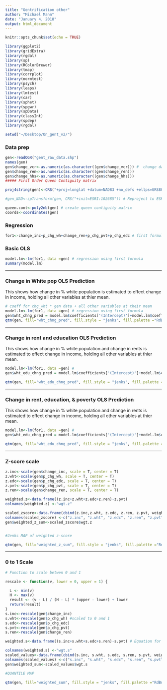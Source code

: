 ```yaml
---
title: "Gentrification other"
author: "Michael Mann"
date: "January 4, 2018"
output: html_document
---
```

 
```r
knitr::opts_chunk$set(echo = TRUE)
```

```r
library(ggplot2)
library(gridExtra)
library(rgdal)
library(sp)
library(RColorBrewer)
library(tmap)
library(corrplot)
library(normtest)
library(psych)
library(leaps)
library(lmtest)
library(car)
library(sphet)
library(spgwr)
library(spData)
library(classInt)
library(spdep)
library(rgdal)

```

```r
setwd("~/Desktop/On_gent_v2/")
```
### Data prep
```r
gen<-readOGR("gent_raw_data.shp")
names(gen)
gen$change_vcr<-as.numeric(as.character((gen$change_vcr))) #  change data type 
gen$change_ren<-as.numeric(as.character((gen$change_ren)))
gen$change_hhs<-as.numeric(as.character((gen$change_hhs)))
##### First Order Queen Contiguity matrix

proj4string(gen)<-CRS("+proj=longlat +datum=NAD83 +no_defs +ellps=GRS80 +towgs84=0,0,0") # Create projection  in case .pjr file doesn't come alone with the shp file.

#gen_NAD<-spTransform(gen, CRS("+init=ESRI:102685")) # Reproject to ESRI:102685 (NAD 1983 Stateplane Maryland FIPS 1900)

queen.cont<-poly2nb(gen) # create queen contiguity matrix
coords<-coordinates(gen) 

```


### Regression
```r
for1<-change_inc~p_chg_wh+change_ren+p_chg_pvt+p_chg_edc # first formula
```
### Basic OLS
```r
model.lm<-lm(for1, data =gen) # regression using first formula
summary(model.lm)
```
******

### Change in White pop OLS Prediction  

This shows how change in % white population is estimated to effect change in income, holding all other variables at thier mean.
```r
# coeff for chg_wht * gen data + all other variables at their mean
model.lm<-lm(for1, data =gen) # regression using first formula
gen$wht_chng_pred = model.lm$coefficients['(Intercept)']+model.lm$coefficients['p_chg_wh']*gen$p_chg_wh+model.lm$coefficients['change_ren']*mean(gen$change_ren,na.rm=T)+model.lm$coefficients['p_chg_pvt']*mean(gen$p_chg_pvt,na.rm=T)+model.lm$coefficients['p_chg_edc']*mean(gen$p_chg_edc,na.rm=T)
qtm(gen, fill="wht_chng_pred", fill.style = "jenks", fill.palette ="RdBu", borders ="#f1f1f1")

```

******

### Change in rent and education OLS Prediction 
This shows how change in % white population and change in rents is estimated to effect change in income, holding all other variables at thier mean.

```r
model.lm<-lm(for1, data =gen) # 
gen$wht_edu_chng_pred = model.lm$coefficients['(Intercept)']+model.lm$coefficients['p_chg_wh']*gen$p_chg_wh +  model.lm$coefficients['change_ren']*mean(gen$change_ren,na.rm=T)+model.lm$coefficients['p_chg_pvt']*mean(gen$p_chg_pvt,na.rm=T)+model.lm$coefficients['p_chg_edc']*gen$p_chg_edc

qtm(gen, fill="wht_edu_chng_pred", fill.style = "jenks", fill.palette ="RdBu", borders ="#f1f1f1")

```

******

### Change in rent, education, & poverty OLS Prediction 
This shows how change in % white population and change in rents is estimated to effect change in income, holding all other variables at thier mean.
```r
model.lm<-lm(for1, data =gen) # 
gen$wht_edu_chng_pred = model.lm$coefficients['(Intercept)']+model.lm$coefficients['p_chg_wh']*gen$p_chg_wh +  model.lm$coefficients['change_ren']*mean(gen$change_ren,na.rm=T)+model.lm$coefficients['p_chg_pvt']*gen$p_chg_pvt+model.lm$coefficients['p_chg_edc']*gen$p_chg_edc

qtm(gen, fill="wht_edu_chng_pred", fill.style = "jenks", fill.palette ="RdBu", borders ="#f1f1f1")

```

******

###  Z-score scale 

```r

z.inc<-scale(gen$change_inc, scale = T, center = T)
z.wht<-scale(gen$p_chg_wh, scale = T, center = T)
z.edc<-scale(gen$p_chg_edc, scale = T, center = T)
z.pvt<-scale(gen$p_chg_pvt, scale = T, center = T)
z.ren<-scale(gen$change_ren, scale = T, center = T)

weighted.z<-data.frame((z.inc+z.wht+z.edc+z.ren)-z.pvt) 
colnames(weighted.z) <-"wgt.z"

scaled_zscore<-data.frame(cbind(z.inc,z.wht, z.edc, z.ren, z.pvt, weighted.z))
colnames(scaled_zscore) <-c("z.inc", "z.wht", "z.edc", "z.ren", "z.pvt", "wgt.z")
gen$weighted_z_sum<-scaled_zscore$wgt.z


#Jenks MAP of weighted z-score

qtm(gen, fill="weighted_z_sum", fill.style = "jenks", fill.palette ="RdBu", borders ="#f1f1f1")

```

******

### 0 to 1 Scale 

```r
# Function to scale betwen 0 and 1

rescale <- function(v, lower = 0, upper = 1) {

  L <- min(v)
  H <- max(v)
  result <- (v - L) / (H - L) * (upper - lower) + lower
  return(result)
}
s.inc<-rescale(gen$change_inc)
s.wht<-rescale(gen$p_chg_wh) #scaled to 0 and 1
s.edc<-rescale(gen$p_chg_edc)
s.pvt<-rescale(gen$p_chg_pvt)
s.ren<-rescale(gen$change_ren)

weighted.s<-data.frame((s.inc+s.wht+s.edc+s.ren)-s.pvt) # Equation for weighted z

colnames(weighted.s) <-"wgt.s"
scaled_values<-data.frame(cbind(s.inc, s.wht, s.edc, s.ren, s.pvt, weighted.s))
colnames(scaled_values) <-c("s.inc", "s.wht", "s.edc", "s.ren", "s.pvt", "wgt.s")
gen$weighted_sum<-scaled_values$wgt.s

#QUANTILE MAP

qtm(gen, fill="weighted_sum", fill.style = "jenks", fill.palette ="RdBu", borders ="#f1f1f1")

```


